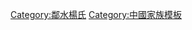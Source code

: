 {{Navbox
| name  = 鄰水楊氏
| title = 鄰水楊氏
| state = {{{state<includeonly>|collapsed</includeonly>}}}
| list1 =
<center>
{{familytree/start | style=font-size: 90%;}}
{{familytree | | | | | | | | | | | |  RR| | | | | | | | | | | | |RR=楊鼒}}
{{familytree | | | | | |,|-|-|-|-|-|-|^|-|-|-|-|-|-|.| | | | | |}}
{{familytree | | | | | CC | | | | | | | | | | | |XX | | | |CC=楊思漢|XX=楊思誠}}
{{familytree | | | | | |!| | | | | | | | | | | | | |!| | }}
{{familytree | | | | | CC | | | | | | | | | | | |XX | | | |CC=楊繼壇|XX=楊繼科}}
{{familytree | | | | | |!| | | | | | | | | | | | | |!| | }}
{{familytree | | | | | CC | | | | | | | | | | | |XX | | | |CC=楊啟元|XX=楊啟文}}
{{familytree | | | | | |!| | | | | | | | | | | | | |!| | }}
{{familytree | | | | | CC | | | | | | | | | | | |XX | | | |CC=楊本喬|XX=楊本繍}}
{{familytree | | | | | |!| | | | | | | | | | | | | |!| | }}
{{familytree | | | | | CC | | | | | | | | | | | |XX | | | |CC=楊芳春|XX=楊馥}}
{{familytree | | | | | |!| | | | | | | | | | | | | |!| | }}
{{familytree | | | | | CC | | | | | | | | | | | |XX | | | |CC=[[楊一儁]]|XX=楊一芳}}
{{familytree | | | | | |)|-|-|-|.| | | | | | | | | |!| | }}
{{familytree | | | | |CC| |bb| | | | | | | |XX | | | |bb=[[楊世繡]]|CC=[[楊曦垣]]|XX=楊世進}}
{{familytree | |,|-|-|-|^|-|-|-|.| | | | | | | | | |!| | }}
{{familytree |bl| | | | | |bz| | | | | | | |XX | | | |bl=[[楊伯龍]]|bz=楊伯撰|XX=楊伯玄}}
{{familytree | | | | | | | | | |!| | | | | | | | | |!| | }}
{{familytree | | | | | | | | |bz| | | | | | | |XX | | | ||bz=[[楊宗道]]|XX=楊宗美}}
{{familytree | | | | | | | | | | | | | | | |,|-|-|-|^|-|-|-|.| | }}
{{familytree | | | | | | | | | | | | | | |YG | | | | | |YC| ||YG=楊崗|YC=[[楊崇_(鄰水)|楊崇]]}}
{{familytree | | | | | | | | | | | |,|-|-|-|v|-|-|-|v|-|-|-|+|-|-|-|.| | }}
{{familytree | | | | | | | | | | |Y5| |Y4| |Y3| |Y2| |Y1| ||Y5=楊爾俸|Y4=楊爾常|Y3=[[楊爾式]]|Y2=楊爾承|Y1=楊爾宇}}
{{familytree | | | | | | | | | | | |!| | | | | | | | | | | }}
{{familytree | | | | | | | | | | |S1| | | | | | | | | | |S1=楊德謙}}
{{familytree | | | | | | | | | | | |!| | | | | | | | | | | }}
{{familytree | | | | | | | | | | |S2| | | | | | | | | | |S2=楊懋業}}
{{familytree | | | | | | | | | | | |!| | | | | | | | | | | }}
{{familytree | | | | | | | | | | |S3| | | | | | | | | | |S3=[[楊凝照]]}}
{{familytree/end}}
</center>
<br />
|below = 註：本家族樹僅列出家族中進士、舉人及縣志有記載的貢生等有功名者，以及對譜系關聯較重要的人物，其余子女未包括在內。
}}
[[Category:鄰水楊氏]]
<noinclude>
[[Category:中國家族模板]]
</noinclude>